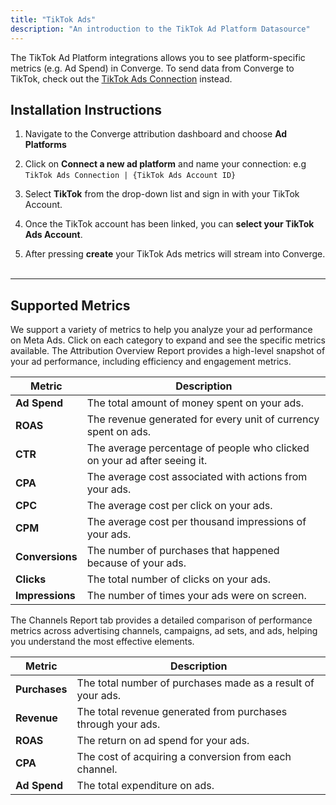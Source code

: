 ```yaml
---
title: "TikTok Ads"
description: "An introduction to the TikTok Ad Platform Datasource"
---
```


<Note> The TikTok Ad Platform integrations allows you to see platform-specific metrics (e.g. Ad Spend) in Converge. 
To send data from Converge to TikTok, check out the [TikTok Ads Connection](../../connections/tiktok) instead.</Note>

## Installation Instructions

<AccordionGroup >
<Accordion icon="list" title="Installation Instructions">

1. Navigate to the Converge attribution dashboard and choose **Ad Platforms** 
   &nbsp;

2. Click on **Connect a new ad platform** and name your connection: e.g `TikTok Ads Connection | {TikTok Ads Account ID}`
   &nbsp;

3. Select **TikTok** from the drop-down list and sign in with your TikTok Account.
   &nbsp;

4. Once the TikTok account has been linked, you can **select your TikTok Ads Account**. 

5. After pressing **create** your TikTok Ads metrics will stream into Converge.
   &nbsp;


</Accordion>
</AccordionGroup> 

---
## Supported Metrics

We support a variety of metrics to help you analyze your ad performance on Meta Ads. Click on each category to expand and see the specific metrics available.
<AccordionGroup>
<Accordion icon="chart-column" title="Overview Report">
The Attribution Overview Report provides a high-level snapshot of your ad performance, including efficiency and engagement metrics.

| Metric        | Description                                                     |
|---------------|-----------------------------------------------------------------|
| **Ad Spend**  | The total amount of money spent on your ads.                    |
| **ROAS**      | The revenue generated for every unit of currency spent on ads.  |
| **CTR**       | The average percentage of people who clicked on your ad after seeing it.       |
| **CPA**       | The average cost associated with actions from your ads.         |
| **CPC**       | The average cost per click on your ads.                         |
| **CPM**       | The average cost per thousand impressions of your ads.          |
| **Conversions** | The number of purchases that happened because of your ads.    |
| **Clicks**    | The total number of clicks on your ads.                         |
| **Impressions**| The number of times your ads were on screen.                   |

</Accordion>

<Accordion icon="network-wired" title="Channels Report">
The Channels Report tab provides a detailed comparison of performance metrics across advertising channels, campaigns, ad sets, and ads, helping you understand the most effective elements.

| Metric        | Description                                                  |
|---------------|--------------------------------------------------------------|
| **Purchases** | The total number of purchases made as a result of your ads.  |
| **Revenue**   | The total revenue generated from purchases through your ads. |
| **ROAS**      | The return on ad spend for your ads.                         |
| **CPA**       | The cost of acquiring a conversion from each channel.        |
| **Ad Spend**  | The total expenditure on ads.                                |

</Accordion>
</AccordionGroup>